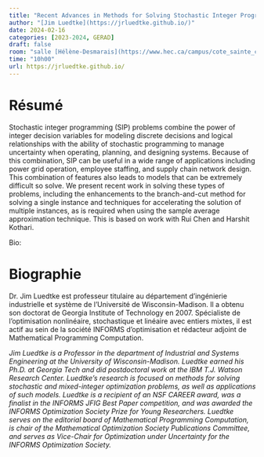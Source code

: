```yaml
---
title: "Recent Advances in Methods for Solving Stochastic Integer Programming Problems "
author: "[Jim Luedtke](https://jrluedtke.github.io/)"
date: 2024-02-16
categories: [2023-2024, GERAD]
draft: false
room: "salle [Hélène-Desmarais](https://www.hec.ca/campus/cote_sainte_catherine/1er_etage/salles_cours/hdesmarais.html)"
time: "10h00"
url: https://jrluedtke.github.io/
---
```


# Résumé

Stochastic integer programming (SIP) problems combine the power of integer decision variables for modeling discrete decisions and logical relationships with the ability of stochastic programming to manage uncertainty when operating, planning, and designing systems. Because of this combination, SIP can be useful in a wide range of applications including power grid operation, employee staffing, and supply chain network design. This combination of features also leads to models that can be extremely difficult so solve. We present recent work in solving these types of problems, including the enhancements to the branch-and-cut method for solving a single instance and techniques for accelerating the solution of multiple instances, as is required when using the sample average approximation technique. This is based on work with Rui Chen and Harshit Kothari.

Bio:


# Biographie

Dr. Jim Luedtke est professeur titulaire au département d'ingénierie industrielle et système de l'Université de Wisconsin-Madison. Il a obtenu son doctorat de Georgia Institute of Technology en 2007. Spécialiste de l'optimisation nonlinéaire, stochastique et linéaire avec entiers mixtes, il est actif au sein de la société INFORMS d'optimisation et rédacteur adjoint de Mathematical Programming Computation.

*Jim Luedtke is a Professor in the department of Industrial and Systems Engineering at the University of Wisconsin-Madison. Luedtke earned his Ph.D. at Georgia Tech and did postdoctoral work at the IBM T.J. Watson Research Center. Luedtke's research is focused on methods for solving stochastic and mixed-integer optimization problems, as well as applications of such models. Luedtke is a recipient of an NSF CAREER award, was a finalist in the INFORMS JFIG Best Paper competition, and was awarded the INFORMS Optimization Society Prize for Young Researchers. Luedtke serves on the editorial board of Mathematical Programming Computation, is chair of the Mathematical Optimization Society Publications Committee, and serves as Vice-Chair for Optimization under Uncertainty for the INFORMS Optimization Society.*
